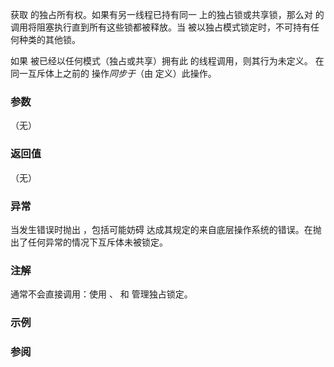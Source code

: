 {{cpp/thread/shared_mutex/title|lock}}
{{cpp/thread/shared_mutex/navbar}}
{{ddcl|since={{cpp/std|shared_mutex}}|
void lock();
}}

获取 {{tt|shared_mutex}} 的独占所有权。如果有另一线程已持有同一 {{tt|shared_mutex}} 上的独占锁或共享锁，那么对 {{tt|lock}} 的调用将阻塞执行直到所有这些锁都被释放。当 {{tt|shared_mutex}} 被以独占模式锁定时，不可持有任何种类的其他锁。

如果 {{tt|lock}} 被已经以任何模式（独占或共享）拥有此 {{tt|shared_mutex}} 的线程调用，则其行为未定义。
在同一互斥体上之前的 {{lc|unlock()}} 操作''同步于''（由 {{lc|std::memory_order}} 定义）此操作。

===参数===
（无）

===返回值===
（无）

===异常===
当发生错误时抛出 {{lc|std::system_error}}，包括可能妨碍 {{tt|lock}} 达成其规定的来自底层操作系统的错误。在抛出了任何异常的情况下互斥体未被锁定。

===注解===
{{tt|lock()}} 通常不会直接调用：使用 {{lc|std::unique_lock}}、{{ltt std|cpp/thread/scoped_lock}} 和 {{lc|std::lock_guard}} 管理独占锁定。

===示例===
{{example
|code=
#include &lt;chrono&gt;
#include &lt;iostream&gt;
#include &lt;mutex&gt;
#include &lt;shared_mutex&gt;
#include &lt;syncstream&gt;
#include &lt;thread&gt;
#include &lt;vector&gt;

std::mutex stream_mutx;
void print(auto const&amp; v)
{
    std::unique_lock&lt;std::mutex&gt; lock(stream_mutx);
    std::cout &lt;&lt; std::this_thread::get_id() &lt;&lt; " 见到: ";
    for (auto e : v)
        std::cout &lt;&lt; e &lt;&lt; ' ';
    std::cout &lt;&lt; '\n';
}

int main()
{
    using namespace std::chrono_literals;
    constexpr int N_READERS = 5;
    constexpr int LAST = -999;

    std::shared_mutex smtx;
    int product = 0;

    auto writer = [&amp;smtx, &amp;product](int start, int end)
    {
        for (int i = start; i &lt; end; ++i)
        {
            auto data = i;
            {
                std::unique_lock&lt;std::shared_mutex&gt; lock(smtx); // 比 smtx.lock(); 更好
                product = data;
            }
            std::this_thread::sleep_for(3ms);
        }

        smtx.lock(); // 手动锁定
        product = LAST;
        smtx.unlock();
    };

    auto reader = [&amp;smtx, &amp;product]
    {
        int data = 0;
        std::vector&lt;int&gt; seen;
        do
        {
            {
                // 用这个更好:
                std::shared_lock lock(smtx); // smtx.lock_shared();
                data = product;
            }                                // smtx.unlock_shared();

            seen.push_back(data);
            std::this_thread::sleep_for(2ms);
        }
        while (data != LAST);

        print(seen);
    };

    std::vector&lt;std::thread&gt; threads;
    threads.emplace_back(writer, 1, 13);
    threads.emplace_back(writer, 42, 52);

    for (int i = 0; i &lt; N_READERS; ++i)
        threads.emplace_back(reader);

    for (auto&amp;&amp; t : threads)
        t.join();
}
|p=true
|output=
127755840 见到: 43 3 3 4 46 5 6 7 7 8 9 51 10 11 11 12 -999
144541248 见到: 2 44 3 4 46 5 6 7 7 8 9 51 10 11 11 12 -999
110970432 见到: 42 2 3 45 4 5 47 6 7 8 8 9 10 11 11 12 -999
119363136 见到: 42 2 3 4 46 5 6 7 7 8 9 9 10 11 11 12 12 -999
136148544 见到: 2 44 3 4 46 5 6 48 7 8 9 51 10 11 11 12 12 -999
}}

===参阅===
{{dsc begin}}
{{dsc inc|cpp/thread/mutex/dsc try_lock|shared_mutex}}
{{dsc inc|cpp/thread/mutex/dsc unlock|shared_mutex}}
{{dsc inc|cpp/thread/mutex/dsc lock_shared|shared_mutex}}
{{dsc end}}

{{langlinks|de|en|es|fr|it|ja|pt|ru}}